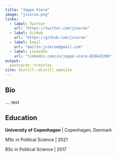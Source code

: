 ```yaml
---
title: "Jeppe Vierø"
image: "jvieroe.png"
links:
  - label: Twitter
    url: "https://twitter.com/jvieroe"
  - label: GitHub
    url: "https://github.com/jvieroe"
  - label: Email
    url: "mailto:jvieroe@gmail.com"
  - label: LinkedIn
    url: "linkedin.com/in/jeppe-vierø-028b4320b"
output:
  postcards::trestles
site: distill::distill_website
---
```

 
## Bio

.... text

## Education

**University of Copenhagen** | Copenhagen, Denmark

MSc in Political Science | 2021

BSc in Political Science | 2017
